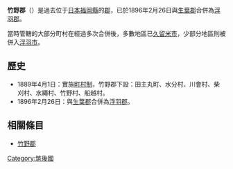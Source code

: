 {{日本郡 (廢除)
| 郡 = 竹野郡
| 日文原名 = 竹野郡
| 平假名 = たけのぐん
| 羅馬字拼音 = Takeno-gun
| 地圖 = 
| 廢除時間 = 1896年2月26日
| 廢除理由 = 合併
| 廢除時處置 =  [[生葉郡|生葉郡]]、'''竹野郡''' → [[浮羽郡|浮羽郡]]
| 現在郡 = 久留米市
| 都道府縣 = 福岡縣
| 編號 = 
| 町 = 1
| 村 = 6
| 經度 = 
| 緯度 = 
| 註記 = 
|}}
'''竹野郡'''（{{jpn|j=竹野郡|hg=たけのぐん|rm=Takeno gun|f=y}}）是過去位于[[日本|日本]][[福岡縣|福岡縣]]的[[郡|郡]]，已於1896年2月26日與[[生葉郡|生葉郡]]合併為[[浮羽郡|浮羽郡]]。

當時管轄的大部分町村在經過多次合併後，多數地區已[[久留米市|久留米市]]，少部分地區則被併入[[浮羽市|浮羽市]]。

==歷史==
* 1889年4月1日：實施[[町村制|町村制]]，竹野郡下設：田主丸町、水分村、川會村、柴刈村、水繩村、竹野村、船越村。
* 1896年2月26日：與[[生葉郡|生葉郡]]合併為[[浮羽郡|浮羽郡]]。

==相關條目==
* [[竹野郡|竹野郡]]

{{筑紫二國的郡}}

[[Category:筑後國|Category:筑後國]]